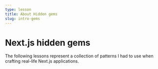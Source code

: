 ```yaml
---
type: lesson
title: About Hidden gems
slug: intro-gems
---
```


# Next.js hidden gems

The following lessons represent a collection of patterns
I had to use when crafting real-life Next.js applications.


<BetaBanner />